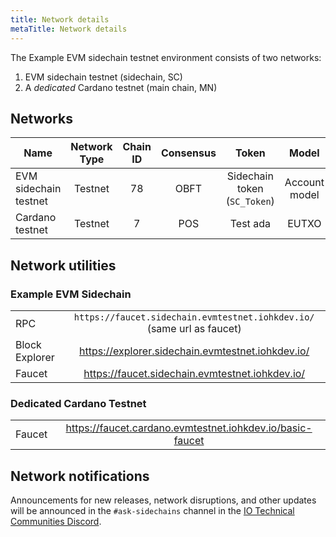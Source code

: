 ```yaml
---
title: Network details
metaTitle: Network details
---
```


The Example EVM sidechain testnet environment consists of two networks:

1. EVM sidechain testnet (sidechain, SC)
2. A *dedicated* Cardano testnet (main chain, MN)

## Networks

| Name | Network Type | Chain ID  | Consensus | Token | Model
| --- | :---: | :---: | :---: | :---: | :---: |
| EVM sidechain testnet | Testnet | 78 | OBFT | Sidechain token (`SC_Token`) | Account model |
| Cardano testnet | Testnet | 7 | POS | Test ada | EUTXO |

## Network utilities

### Example EVM Sidechain

|  |  | 
| --- | :---: |
| RPC | `https://faucet.sidechain.evmtestnet.iohkdev.io/` (same url as faucet) |
| Block Explorer | https://explorer.sidechain.evmtestnet.iohkdev.io/   |
| Faucet | https://faucet.sidechain.evmtestnet.iohkdev.io/   |

### Dedicated Cardano Testnet

|  |  | 
| --- | :---: |
| Faucet | https://faucet.cardano.evmtestnet.iohkdev.io/basic-faucet
## Network notifications

Announcements for new releases, network disruptions, and other updates will be announced in the `#ask-sidechains` channel in the [IO Technical Communities Discord](https://discord.com/invite/inputoutput).

